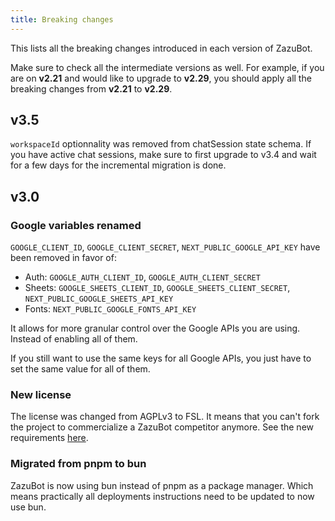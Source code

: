 ```yaml
---
title: Breaking changes
---
```


This lists all the breaking changes introduced in each version of ZazuBot.

Make sure to check all the intermediate versions as well. For example, if you are on **v2.21** and would like to upgrade to **v2.29**, you should apply all the breaking changes from **v2.21** to **v2.29**.

## v3.5

`workspaceId` optionnality was removed from chatSession state schema. If you have active chat sessions, make sure to first upgrade to v3.4 and wait for a few days for the incremental migration is done.

## v3.0

### Google variables renamed

`GOOGLE_CLIENT_ID`, `GOOGLE_CLIENT_SECRET`, `NEXT_PUBLIC_GOOGLE_API_KEY` have been removed in favor of:

- Auth: `GOOGLE_AUTH_CLIENT_ID`, `GOOGLE_AUTH_CLIENT_SECRET`
- Sheets: `GOOGLE_SHEETS_CLIENT_ID`, `GOOGLE_SHEETS_CLIENT_SECRET`, `NEXT_PUBLIC_GOOGLE_SHEETS_API_KEY`
- Fonts: `NEXT_PUBLIC_GOOGLE_FONTS_API_KEY`

It allows for more granular control over the Google APIs you are using. Instead of enabling all of them.

If you still want to use the same keys for all Google APIs, you just have to set the same value for all of them.

### New license

The license was changed from AGPLv3 to FSL. It means that you can't fork the project to commercialize a ZazuBot competitor anymore. See the new requirements [here](./get-started).

### Migrated from pnpm to bun

ZazuBot is now using bun instead of pnpm as a package manager. Which means practically all deployments instructions need to be updated to now use bun.
